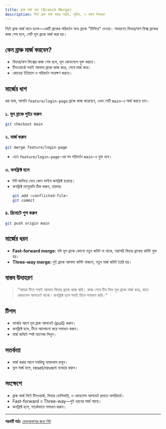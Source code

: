 ```yaml
---
title: ব্রাঞ্চ মার্জ করা (Branch Merge)
description: গিটে ব্রাঞ্চ মার্জ করার পদ্ধতি, সুবিধা, ও বাস্তব উদাহরণ
---
```


গিটে ব্রাঞ্চ মার্জ মানে হলো—একটি ব্রাঞ্চের পরিবর্তন অন্য ব্রাঞ্চে "মিশিয়ে" দেওয়া। সাধারণত ফিচার/বাগ ফিক্স ব্রাঞ্চের কাজ শেষ হলে, সেটি মূল ব্রাঞ্চে মার্জ করা হয়।

## কেন ব্রাঞ্চ মার্জ করবেন?
- ফিচার/বাগ ফিক্সের কাজ শেষ হলে, মূল কোডবেসে যুক্ত করতে।
- টিমওয়ার্কে সবাই আলাদা ব্রাঞ্চে কাজ করে, শেষে মার্জ করে।
- কোডের ইতিহাস ও পরিবর্তন সংরক্ষণ করতে।

## মার্জের ধাপ

ধরা যাক, আপনি `feature/login-page` ব্রাঞ্চে কাজ করেছেন, এখন সেটি `main`-এ মার্জ করতে চান।

### ১. মূল ব্রাঞ্চে সুইচ করুন
```bash
git checkout main
```

### ২. মার্জ করুন
```bash
git merge feature/login-page
```

- এতে `feature/login-page`-এর সব পরিবর্তন `main`-এ যুক্ত হবে।

### ৩. কনফ্লিক্ট হলে
- গিট জানিয়ে দেবে কোন ফাইল কনফ্লিক্ট হয়েছে।
- কনফ্লিক্ট ম্যানুয়ালি ঠিক করুন, তারপর:
  ```bash
  git add <conflicted-file>
  git commit
  ```

### ৪. রিমোটে পুশ করুন
```bash
git push origin main
```

## মার্জের ধরন
- **Fast-forward merge:** যদি মূল ব্রাঞ্চে কোনো নতুন কমিট না থাকে, সরাসরি ফিচার ব্রাঞ্চের কমিট যুক্ত হয়।
- **Three-way merge:** দুই ব্রাঞ্চে আলাদা কমিট থাকলে, নতুন মার্জ কমিট তৈরি হয়।

## বাস্তব উদাহরণ

> "আমরা টিমে সবাই আলাদা ফিচার ব্রাঞ্চে কাজ করি। কাজ শেষে টিম লিড মূল ব্রাঞ্চে মার্জ করে, যাতে কোডবেস আপডেট থাকে। কনফ্লিক্ট হলে সবাই মিলে সমাধান করি।"

## টিপস
- মার্জের আগে মূল ব্রাঞ্চ আপডেট (pull) করুন।
- কনফ্লিক্ট হলে, টিমে আলোচনা করে সমাধান করুন।
- মার্জ কমিটে স্পষ্ট ম্যাসেজ লিখুন।

## সতর্কতা
- মার্জ করার আগে সবকিছু ব্যাকআপ রাখুন।
- ভুল মার্জ হলে, reset/revert ব্যবহার করুন।

## সংক্ষেপে
- ব্রাঞ্চ মার্জ গিটে টিমওয়ার্ক, ফিচার ডেলিভারি, ও কোডবেস আপডেট রাখতে অপরিহার্য।
- Fast-forward ও Three-way—দুই ধরনের মার্জ আছে।
- কনফ্লিক্ট হলে, সতর্কভাবে সমাধান করুন।

---

**পরবর্তী পাঠ:** [ডেভঅপসের জন্য গিট](/dev-ops/git-for-devops)
